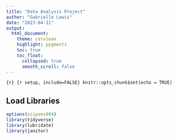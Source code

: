 ```yaml
---
title: "Data Analysis Project"
author: "Gabrielle Lewis"
date: "2023-04-11"
output:
  html_document:
    theme: cerulean
    highlight: pygments
    toc: true
    toc_float:
      collapsed: true
      smooth_scroll: false
---
```


```{r} {r setup, include=FALSE}
knitr::opts_chunk$set(echo = TRUE)
```

## Load Libraries

```r
options(scipen=999)
library(tidyverse)
library(lubridate)
library(janitor)
```

